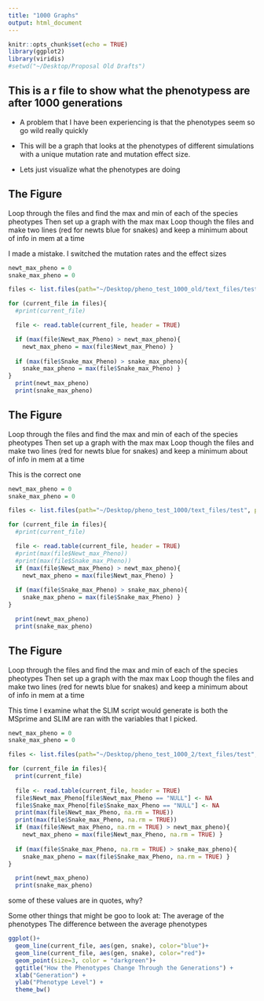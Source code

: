 ```yaml
---
title: "1000 Graphs"
output: html_document
---
```


```r
knitr::opts_chunk$set(echo = TRUE)
library(ggplot2)
library(viridis)
#setwd("~/Desktop/Proposal Old Drafts")
```

## This is a r file to show what the phenotypess are after 1000 generations
- A problem that I have been experiencing is that the phenotypes seem so go wild really quickly 
- This will be a graph that looks at the phenotypes of different simulations with a unique mutation rate and mutation effect size.

- Lets just visualize what the phenotypes are doing

## The Figure
Loop through the files and find the max and min of each of the species pheotypes
Then set up a graph with the max max
Loop though the files and make two lines (red for newts blue for snakes) and keep a minimum about of info in mem at a time

I made a mistake. I switched the mutation rates and the effect sizes

```r
newt_max_pheno = 0
snake_max_pheno = 0

files <- list.files(path="~/Desktop/pheno_test_1000_old/text_files/test", pattern="*.txt", full.names=TRUE, recursive=FALSE)

for (current_file in files){
  #print(current_file)

  file <- read.table(current_file, header = TRUE)

  if (max(file$Newt_max_Pheno) > newt_max_pheno){
    newt_max_pheno = max(file$Newt_max_Pheno) }
  
  if (max(file$Snake_max_Pheno) > snake_max_pheno){
    snake_max_pheno = max(file$Snake_max_Pheno) }
}
  print(newt_max_pheno)
  print(snake_max_pheno)
```
## The Figure
Loop through the files and find the max and min of each of the species pheotypes
Then set up a graph with the max max
Loop though the files and make two lines (red for newts blue for snakes) and keep a minimum about of info in mem at a time

This is the correct one
```r
newt_max_pheno = 0
snake_max_pheno = 0

files <- list.files(path="~/Desktop/pheno_test_1000/text_files/test", pattern="*.txt", full.names=TRUE, recursive=FALSE)

for (current_file in files){
  #print(current_file)

  file <- read.table(current_file, header = TRUE)
  #print(max(file$Newt_max_Pheno))
  #print(max(file$Snake_max_Pheno))
  if (max(file$Newt_max_Pheno) > newt_max_pheno){
    newt_max_pheno = max(file$Newt_max_Pheno) }
  
  if (max(file$Snake_max_Pheno) > snake_max_pheno){
    snake_max_pheno = max(file$Snake_max_Pheno) }
}

  print(newt_max_pheno)
  print(snake_max_pheno)
```
## The Figure
Loop through the files and find the max and min of each of the species pheotypes
Then set up a graph with the max max
Loop though the files and make two lines (red for newts blue for snakes) and keep a minimum about of info in mem at a time 

This time I examine what the SLIM script would generate is both the MSprime and SLIM are ran with the variables that I picked. 

```r
newt_max_pheno = 0
snake_max_pheno = 0

files <- list.files(path="~/Desktop/pheno_test_1000_2/text_files/test", pattern="*.txt", full.names=TRUE, recursive=FALSE)

for (current_file in files){
  print(current_file)
 
  file <- read.table(current_file, header = TRUE)
  file$Newt_max_Pheno[file$Newt_max_Pheno == "NULL"] <- NA
  file$Snake_max_Pheno[file$Snake_max_Pheno == "NULL"] <- NA
  print(max(file$Newt_max_Pheno, na.rm = TRUE))
  print(max(file$Snake_max_Pheno, na.rm = TRUE))
  if (max(file$Newt_max_Pheno, na.rm = TRUE) > newt_max_pheno){
    newt_max_pheno = max(file$Newt_max_Pheno, na.rm = TRUE) }
  
  if (max(file$Snake_max_Pheno, na.rm = TRUE) > snake_max_pheno){
    snake_max_pheno = max(file$Snake_max_Pheno, na.rm = TRUE) }
}

  print(newt_max_pheno)
  print(snake_max_pheno)
```
some of these values are in quotes, why?

Some other things that might be goo to look at:
The average of the phenotypes
The difference between the average phenotypes



```r
ggplot()+
  geom_line(current_file, aes(gen, snake), color="blue")+
  geom_line(current_file, aes(gen, snake), color="red")+
  geom_point(size=3, color = "darkgreen")+
  ggtitle("How the Phenotypes Change Through the Generations") + 
  xlab("Generation") + 
  ylab("Phenotype Level") +
  theme_bw()
```

